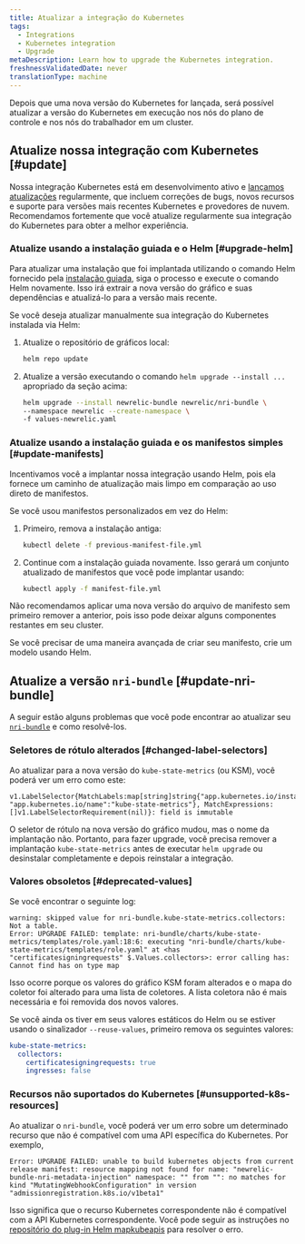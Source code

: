 ```yaml
---
title: Atualizar a integração do Kubernetes
tags:
  - Integrations
  - Kubernetes integration
  - Upgrade
metaDescription: Learn how to upgrade the Kubernetes integration.
freshnessValidatedDate: never
translationType: machine
---
```


Depois que uma nova versão do Kubernetes for lançada, será possível atualizar a versão do Kubernetes em execução nos nós do plano de controle e nos nós do trabalhador em um cluster.

## Atualize nossa integração com Kubernetes [#update]

Nossa integração Kubernetes está em desenvolvimento ativo e [lançamos atualizações](/docs/release-notes/infrastructure-release-notes/kubernetes-integration-release-notes/) regularmente, que incluem correções de bugs, novos recursos e suporte para versões mais recentes Kubernetes e provedores de nuvem. Recomendamos fortemente que você atualize regularmente sua integração do Kubernetes para obter a melhor experiência.

### Atualize usando a instalação guiada e o Helm [#upgrade-helm]

Para atualizar uma instalação que foi implantada utilizando o comando Helm fornecido pela [instalação guiada](https://one.newrelic.com/nr1-core?state=51fbbd48-c8ca-ead9-bb90-af96e18d82a7), siga o processo e execute o comando Helm novamente. Isso irá extrair a nova versão do gráfico e suas dependências e atualizá-lo para a versão mais recente.

Se você deseja atualizar manualmente sua integração do Kubernetes instalada via Helm:

1. Atualize o repositório de gráficos local:

   ```bash
   helm repo update
   ```

2. Atualize a versão executando o comando `helm upgrade --install ...` apropriado da seção acima:

   ```bash
   helm upgrade --install newrelic-bundle newrelic/nri-bundle \
   --namespace newrelic --create-namespace \
   -f values-newrelic.yaml
   ```

### Atualize usando a instalação guiada e os manifestos simples [#update-manifests]

<Callout variant="tip">
  Incentivamos você a implantar nossa integração usando Helm, pois ela fornece um caminho de atualização mais limpo em comparação ao uso direto de manifestos.
</Callout>

Se você usou manifestos personalizados em vez do Helm:

1. Primeiro, remova a instalação antiga:

   ```bash
   kubectl delete -f previous-manifest-file.yml
   ```

2. Continue com a instalação guiada novamente. Isso gerará um conjunto atualizado de manifestos que você pode implantar usando:

   ```bash
   kubectl apply -f manifest-file.yml
   ```

Não recomendamos aplicar uma nova versão do arquivo de manifesto sem primeiro remover a anterior, pois isso pode deixar alguns componentes restantes em seu cluster.

Se você precisar de uma maneira avançada de criar seu manifesto, crie um modelo usando Helm.

## Atualize a versão `nri-bundle` [#update-nri-bundle]

A seguir estão alguns problemas que você pode encontrar ao atualizar seu [`nri-bundle`](https://github.com/newrelic/helm-charts/blob/master/charts/nri-bundle/README.md) e como resolvê-los.

### Seletores de rótulo alterados [#changed-label-selectors]

Ao atualizar para a nova versão do `kube-state-metrics` (ou KSM), você poderá ver um erro como este:

```
v1.LabelSelector{MatchLabels:map[string]string{"app.kubernetes.io/instance":"newrelic", "app.kubernetes.io/name":"kube-state-metrics"}, MatchExpressions:[]v1.LabelSelectorRequirement(nil)}: field is immutable
```

O seletor de rótulo na nova versão do gráfico mudou, mas o nome da implantação não. Portanto, para fazer upgrade, você precisa remover a implantação `kube-state-metrics` antes de executar `helm upgrade` ou desinstalar completamente e depois reinstalar a integração.

### Valores obsoletos [#deprecated-values]

Se você encontrar o seguinte log:

```
warning: skipped value for nri-bundle.kube-state-metrics.collectors: Not a table.
Error: UPGRADE FAILED: template: nri-bundle/charts/kube-state-metrics/templates/role.yaml:18:6: executing "nri-bundle/charts/kube-state-metrics/templates/role.yaml" at <has "certificatesigningrequests" $.Values.collectors>: error calling has: Cannot find has on type map
```

Isso ocorre porque os valores do gráfico KSM foram alterados e o mapa do coletor foi alterado para uma lista de coletores. A lista coletora não é mais necessária e foi removida dos novos valores.

Se você ainda os tiver em seus valores estáticos do Helm ou se estiver usando o sinalizador `--reuse-values`, primeiro remova os seguintes valores:

```yml
kube-state-metrics:
  collectors:
    certificatesigningrequests: true
    ingresses: false
```

### Recursos não suportados do Kubernetes [#unsupported-k8s-resources]

Ao atualizar o `nri-bundle`, você poderá ver um erro sobre um determinado recurso que não é compatível com uma API específica do Kubernetes. Por exemplo,

```
Error: UPGRADE FAILED: unable to build kubernetes objects from current release manifest: resource mapping not found for name: "newrelic-bundle-nri-metadata-injection" namespace: "" from "": no matches for kind "MutatingWebhookConfiguration" in version "admissionregistration.k8s.io/v1beta1"
```

Isso significa que o recurso Kubernetes correspondente não é compatível com a API Kubernetes correspondente. Você pode seguir as instruções no [repositório do plug-in Helm mapkubeapis](https://github.com/helm/helm-mapkubeapis) para resolver o erro.